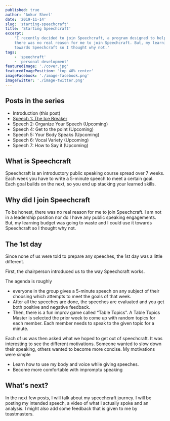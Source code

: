 ```yaml
---
published: true
author: 'Ankur Sheel'
date: '2019-11-14'
slug: 'starting-speechcraft'
title: 'Starting Speechcraft'
excerpt:
    'I recently decided to join Speechcraft, a program designed to help develop public speaking skills. To be honest,
    there was no real reason for me to join Speechcraft. But, my learning budget was going to waste and I could use it
    towards Speechcraft so I thought why not.'
tags:
    - 'speechraft'
    - 'personal development'
featuredImage: './cover.jpg'
featuredImagePosition: 'top 40% center'
imageFacebook: './image-facebook.png'
imageTwitter: './image-twitter.png'
---
```


## Posts in the series

-   Introduction (this post)
-   [Speech 1: The Ice Breaker](./speechcraft-speech-1-the-ice-breaker)
-   Speech 2: Organize Your Speech (Upcoming)
-   Speech 4: Get to the point (Upcoming)
-   Speech 5: Your Body Speaks (Upcoming)
-   Speech 6: Vocal Variety (Upcoming)
-   Speech 7: How to Say it (Upcoming)

## What is Speechcraft

Speechcraft is an introductory public speaking course spread over 7 weeks. Each week you have to write a 5-minute speech
to meet a certain goal. Each goal builds on the next, so you end up stacking your learned skills.

## Why did I join Speechcraft

To be honest, there was no real reason for me to join Speechcraft. I am not in a leadership position nor do I have any
public speaking engagements. But, my learning budget was going to waste and I could use it towards Speechcraft so I
thought why not.

## The 1st day

Since none of us were told to prepare any speeches, the 1st day was a little different.

First, the chairperson introduced us to the way Speechcraft works.

The agenda is roughly

-   everyone in the group gives a 5-minute speech on any subject of their choosing which attempts to meet the goals of
    that week.
-   After all the speeches are done, the speeches are evaluated and you get both positive and negative feedback.
-   Then, there is a fun improv game called “Table Topics”. A Table Topics Master is selected the prior week to come up
    with random topics for each member. Each member needs to speak to the given topic for a minute.

Each of us was then asked what we hoped to get out of speechcraft. It was interesting to see the different motivations.
Someone wanted to slow down their speaking, others wanted to become more concise. My motivations were simple

-   Learn how to use my body and voice while giving speeches.
-   Become more comfortable with impromptu speaking

## What's next?

In the next few posts, I will talk about my speechcraft journey. I will be posting my intended speech, a video of what I
actually spoke and an analysis. I might also add some feedback that is given to me by toastmasters.
